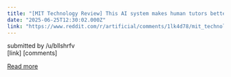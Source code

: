 ```yaml
---
title: "[MIT Technology Review] This AI system makes human tutors better at teaching children math"
date: "2025-06-25T12:30:02.000Z"
link: "https://www.reddit.com/r/artificial/comments/1lk4d78/mit_technology_review_this_ai_system_makes_human/"
---
```


submitted by    /u/bllshrfv  
 [link]   [comments]

[Read more](https://www.reddit.com/r/artificial/comments/1lk4d78/mit_technology_review_this_ai_system_makes_human/)
